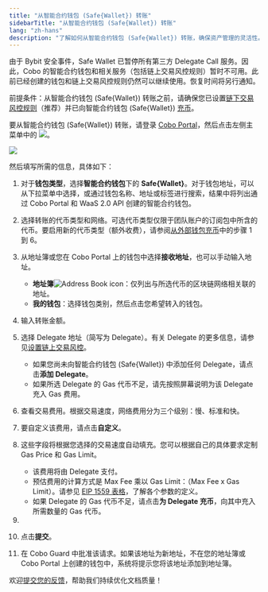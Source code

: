 ```yaml
---
title: "从智能合约钱包 (Safe{Wallet}) 转账"
sidebarTitle: "从智能合约钱包 (Safe{Wallet}) 转账"
lang: "zh-hans"
description: "了解如何从智能合约钱包 (Safe{Wallet}) 转账，确保资产管理的灵活性。"
---
```



<Info>由于 Bybit 安全事件，Safe Wallet 已暂停所有第三方 Delegate Call 服务。因此，Cobo 的智能合约钱包和相关服务（包括链上交易风控规则）暂时不可用。此前已经创建的钱包和链上交易风控规则仍然可以继续使用。恢复时间将另行通知。</Info>

<Note>前提条件：从智能合约钱包 (Safe\{Wallet\}) 转账之前，请确保您已设置[链下交易风控规则](/cn/portal/risk-controls/off-chain-tx-set-transfer)（推荐）并已向智能合约钱包 (Safe\{Wallet\}) [充币](/cn/portal/smart-contract-wallets/deposit-assets)。</Note>

要从智能合约钱包 (Safe{Wallet}) 转账，请登录 [Cobo Portal](https://portal.cobo.com/login)，然后点击左侧主菜单中的 <img src="/cn/images/transfers/transfer-button.svg" className="icon"></img>。

<img src="/cn/images/transfers/transfer-button-location.png" className="screenshot_modal"/>
 

然后填写所需的信息，具体如下：

1. 对于**钱包类型**，选择**智能合约钱包**下的 **Safe&#123;Wallet&#125;**。对于钱包地址，可以从下拉菜单中选择，或通过钱包名称、地址或标签进行搜索，结果中将列出通过 Cobo Portal 和 WaaS 2.0 API 创建的智能合约钱包。

2. 选择转账的代币类型和网络。可选代币类型仅限于团队账户的订阅包中所含的代币。要启用新的代币类型（额外收费），请参阅[从外部钱包充币](https://manuals.cobo.com/cn/portal/mpc-wallets/ocw/transfers#)中的步骤 1 到 6。

3. 从地址簿或您在 Cobo Portal 上的钱包中选择**接收地址**，也可以手动输入地址。
    - **地址簿**<img src="/en/images/common/icon_address_book.svg" className="icon" alt="Address Book icon" />：仅列出与所选代币的区块链网络相关联的地址。
    - **我的钱包**：选择钱包类别，然后点击您希望转入的钱包。
    
4. 输入转账金额。

5. 选择 Delegate 地址（简写为 Delegate）。有关 Delegate 的更多信息，请参见[设置链上交易风控](/cn/portal/risk-controls/on-chain-tx-type)。
    - 如果您尚未向智能合约钱包 (Safe&#123;Wallet&#125;) 中添加任何 Delegate，请点击**添加 Delegate**。
    - 如果所选 Delegate 的 Gas 代币不足，请先按照屏幕说明为该 Delegate 充入 Gas 费用。
 
6. 查看交易费用。根据交易速度，网络费用分为三个级别：慢、标准和快。
7. 要自定义该费用，请点击**自定义**。
8. 这些字段将根据您选择的交易速度自动填充。您可以根据自己的具体要求定制 Gas Price 和 Gas Limit。
    - 该费用将由 Delegate 支付。
    - 预估费用的计算方式是 Max Fee 乘以 Gas Limit：（Max Fee x Gas Limit）。请参见 [EIP 1559 表格](/cn/portal/transfers/from-mpc-wallets#eip1559)，了解各个参数的定义。
    - 如果 Delegate 的 Gas 代币不足，请点击**为 Delegate 充币**，向其中充入所需数量的 Gas 代币。
9. <MySnippet />
10. 点击**提交**。
11. 在 Cobo Guard 中批准该请求。如果该地址为新地址，不在您的地址簿或 Cobo Portal 上创建的钱包中，系统将提示您将该地址添加到地址簿。





<Tip>欢迎[提交您的反馈](https://forms.zohopublic.com/cobo/form/DocumentFeedbackForm/formperma/QvLOhxJv1_JMsJ-1dleZ8Itb_7rzN-LtgvsDdxosoVI?referrername=manuals)，帮助我们持续优化文档质量！</Tip>